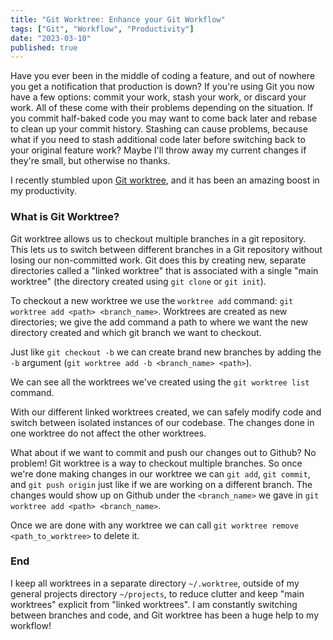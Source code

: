 ```yaml
---
title: "Git Worktree: Enhance your Git Workflow"
tags: ["Git", "Workflow", "Productivity"]
date: "2023-03-10"
published: true
---
```


Have you ever been in the middle of coding a feature, and out of nowhere you get a notification that production is down?
If you're using Git you now have a few options: commit your work, stash your work, or discard your work.
All of these come with their problems depending on the situation.
If you commit half-baked code you may want to come back later and rebase to clean up your commit history.
Stashing can cause problems, because what if you need to stash additional code later before switching back to your original feature work?
Maybe I'll throw away my current changes if they're small, but otherwise no thanks.

I recently stumbled upon [Git worktree](https://git-scm.com/docs/git-worktree/2.39.0), and it has been an amazing boost in my productivity.

### What is Git Worktree?

Git worktree allows us to checkout multiple branches in a git repository. This lets us to switch between different branches in a Git repository without losing our non-committed work.
Git does this by creating new, separate directories called a "linked worktree" that is associated with a single "main worktree" (the directory created using `git clone` or `git init`).

To checkout a new worktree we use the `worktree add` command: `git worktree add <path> <branch_name>`.
Worktrees are created as new directories; we give the add command a path to where we want the new directory created and which git branch we want to checkout.

Just like `git checkout -b` we can create brand new branches by adding the `-b` argument (`git worktree add -b <branch_name> <path>`).

We can see all the worktrees we've created using the `git worktree list` command.

<script
  async
  data-speed="1.4"
  data-idleTimeLimit="1.5"
  id="asciicast-4OQWztFetatQAkZblFz7cANUm"
  src="https://asciinema.org/a/4OQWztFetatQAkZblFz7cANUm.js"></script>

With our different linked worktrees created, we can safely modify code and switch between isolated instances of our codebase. The changes done in one worktree do not affect the other worktrees.

<script
  async
  data-speed="1.4"
  data-idleTimeLimit="1.5"
  id="asciicast-mBldDWAWpgHtzmDl1BnsheDuj"
  src="https://asciinema.org/a/mBldDWAWpgHtzmDl1BnsheDuj.js"></script>

What about if we want to commit and push our changes out to Github? No problem! Git worktree is a way to checkout multiple branches.
So once we're done making changes in our worktree we can `git add`, `git commit`, and `git push origin` just like if we are working on a different branch.
The changes would show up on Github under the `<branch_name>` we gave in `git worktree add <path> <branch_name>`.

Once we are done with any worktree we can call `git worktree remove <path_to_worktree>` to delete it.

### End

I keep all worktrees in a separate directory `~/.worktree`, outside of my general projects directory `~/projects`, to reduce clutter and keep "main worktrees" explicit from "linked worktrees".
I am constantly switching between branches and code, and Git worktree has been a huge help to my workflow!
